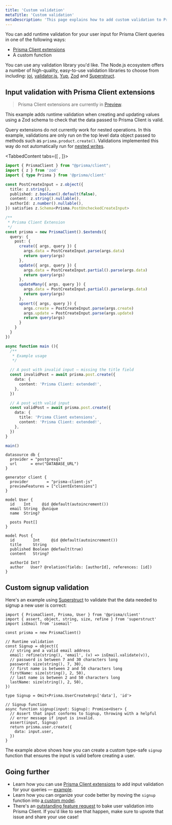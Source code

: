 ```yaml
---
title: 'Custom validation'
metaTitle: 'Custom validation'
metaDescription: 'This page explains how to add custom validation to Prisma Client'
---
```


<TopBlock>

You can add runtime validation for your user input for Prisma Client queries in one of the following ways:

- [Prisma Client extensions](/concepts/components/prisma-client/client-extensions)
- A custom function

You can use any validation library you'd like. The Node.js ecosystem offers a number of high-quality, easy-to-use validation libraries to choose from including: [joi](https://github.com/sideway/joi), [validator.js](https://github.com/validatorjs/validator.js), [Yup](https://github.com/jquense/yup), [Zod](https://github.com/colinhacks/zod) and [Superstruct](https://github.com/ianstormtaylor/superstruct).

</TopBlock>

## Input validation with Prisma Client extensions

> Prisma Client extensions are currently in [Preview](/about/prisma/releases#preview).

This example adds runtime validation when creating and updating values using a Zod schema to check that the data passed to Prisma Client is valid.

<Admonition>

Query extensions do not currently work for nested operations. In this example, validations are only run on the top level data object passed to methods such as `prisma.product.create()`. Validations implemented this way do not automatically run for [nested writes](https://www.prisma.io/docs/concepts/components/prisma-client/relation-queries#nested-writes).

</Admonition>

<TabbedContent tabs={[ <FileWithIcon text="Prisma Client extension" icon="file"/>, <FileWithIcon text="Prisma schema" icon="file"/>]}>

<tab>

```ts copy
import { PrismaClient } from "@prisma/client";
import { z } from 'zod'
import { type Prisma } from '@prisma/client'

const PostCreateInput = z.object({
  title: z.string(),
  published: z.boolean().default(false),
  content: z.string().nullable(),
  authorId: z.number().nullable(),
}) satisfies z.Schema<Prisma.PostUncheckedCreateInput>

/**
 * Prisma Client Extension
 */
const prisma = new PrismaClient().$extends({
  query: {
    post: {
      create({ args, query }) {
        args.data = PostCreateInput.parse(args.data)
        return query(args)
      },
      update({ args, query }) {
        args.data = PostCreateInput.partial().parse(args.data)
        return query(args)
      },
      updateMany({ args, query }) {
        args.data = PostCreateInput.partial().parse(args.data)
        return query(args)
      },
      upsert({ args, query }) {
        args.create = PostCreateInput.parse(args.create)
        args.update = PostCreateInput.parse(args.update)
        return query(args)
      }
    }
  }
})

async function main (){
  /**
   * Example usage
   */

  // A post with invalid input — missing the title field
  const invalidPost = await prisma.post.create({
    data: {
      content: 'Prisma Client: extended!',
    },
  })

  // A post with valid input
  const validPost = await prisma.post.create({
    data: {
      title: 'Prisma Client extensions',
      content: 'Prisma Client: extended!',
    },
  })
}

main()
```

</tab>

<tab>

```prisma copy
datasource db {
  provider = "postgresql"
  url      = env("DATABASE_URL")
}

generator client {
  provider        = "prisma-client-js"
  previewFeatures = ["clientExtensions"]
}

model User {
  id    Int     @id @default(autoincrement())
  email String  @unique
  name  String?

  posts Post[]
}

model Post {
  id        Int     @id @default(autoincrement())
  title     String
  published Boolean @default(true)
  content   String?

  authorId Int?
  author   User? @relation(fields: [authorId], references: [id])
}
```

</tab>

</TabbedContent>

## Custom signup validation

Here's an example using [Superstruct](https://github.com/ianstormtaylor/superstruct) to validate that the data needed to signup a new user is correct:

```tsx
import { PrismaClient, Prisma, User } from '@prisma/client'
import { assert, object, string, size, refine } from 'superstruct'
import isEmail from 'isemail'

const prisma = new PrismaClient()

// Runtime validation
const Signup = object({
  // string and a valid email address
  email: refine(string(), 'email', (v) => isEmail.validate(v)),
  // password is between 7 and 30 characters long
  password: size(string(), 7, 30),
  // first name is between 2 and 50 characters long
  firstName: size(string(), 2, 50),
  // last name is between 2 and 50 characters long
  lastName: size(string(), 2, 50),
})

type Signup = Omit<Prisma.UserCreateArgs['data'], 'id'>

// Signup function
async function signup(input: Signup): Promise<User> {
  // Assert that input conforms to Signup, throwing with a helpful
  // error message if input is invalid.
  assert(input, Signup)
  return prisma.user.create({
    data: input.user,
  })
}
```

The example above shows how you can create a custom type-safe `signup` function that ensures the input is valid before creating a user.

## Going further

- Learn how you can use [Prisma Client extensions](/concepts/components/prisma-client/client-extensions) to add input validation for your queries — [example](https://github.com/prisma/prisma-client-extensions/tree/main/input-validation).
- Learn how you can organize your code better by moving the `signup` function into [a custom model](/concepts/components/prisma-client/custom-models).
- There's an [outstanding feature request](https://github.com/prisma/prisma/issues/3528) to bake user validation into Prisma Client. If you'd like to see that happen, make sure to upvote that issue and share your use case!
